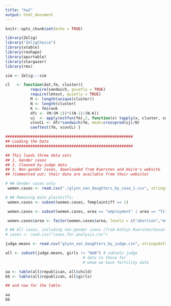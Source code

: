 ---
title: "hw2"
output: html_document
---

```{r setup, include=FALSE}
knitr::opts_chunk$set(echo = TRUE)

library(Zelig)
library("ZeligChoice")
library(xtable)		
library(reshape)
library(apsrtable)
library(stargazer)
library(rms)

sim <- Zelig:::sim

cl   <- function(dat,fm, cluster){
           require(sandwich, quietly = TRUE)
           require(lmtest, quietly = TRUE)
           M <- length(unique(cluster))
           N <- length(cluster)
           K <- fm$rank
           dfc <- (M/(M-1))*((N-1)/(N-K))
           uj  <- apply(estfun(fm),2, function(x) tapply(x, cluster, sum));
           vcovCL <- dfc*sandwich(fm, meat=crossprod(uj)/N)
           coeftest(fm, vcovCL) }
```


```{r LOADDATA}

########################################################
## Loading the Data
########################################################

## This loads three data sets
## 1. Gender cases
## 2. Cleaned by-judge data
## 3. Non-gender cases, downloaded from Kuersten and Haire's website
## (Commented out; their data are available from their website)

# ## Gender cases only
 women.cases <- read.csv("./glynn_sen_daughters_by_case_1.csv", stringsAsFactors = FALSE) 

# ## Removing male plaintiffs:
 women.cases <- subset(women.cases, femplaintiff == 1)

 women.cases <- subset(women.cases, area == "employment" | area == "Title IX" | area == "pregnancy" | area == "abortion" | area == "reproductive rights")

 women.cases$area <- factor(women.cases$area, levels = c("abortion","employment","pregnancy","reproductive rights","Title IX"))

# ## All cases, including non-gender cases (from Ashlyn Kuersten/Susan Haire's coding)
# cases <- read.csv("cases.for.analysis.csv")	

judge.means <- read.csv("glynn_sen_daughters_by_judge.csv", stringsAsFactors = FALSE)

all <- subset(judge.means, girls != "NaN") # subsets judge
								  # data to those for 
								  # whom we have fertility data
```

```{r TABLE1}

aa <- table(all$republican, all$child)
bb <- table(all$republican, all$girls)

## and now for the table:

aa
bb

```

```{r TABLE2}



```

```{r TABLE3}



```

